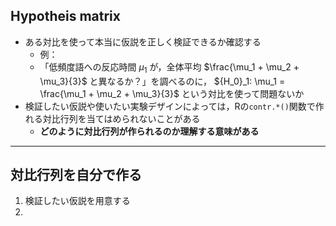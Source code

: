 ## Hypotheis matrix

- ある対比を使って本当に仮説を正しく検証できるか確認する
  - 例：
  - 「低頻度語への反応時間 $\mu_1$ が，全体平均 $\frac{\mu_1 + \mu_2 + \mu_3}{3}$ と異なるか？」を調べるのに， ${H_0}_1: \mu_1 = \frac{\mu_1 + \mu_2 + \mu_3}{3}$ という対比を使って問題ないか
- 検証したい仮説や使いたい実験デザインによっては，Rの`contr.*()`関数で作れる対比行列を当てはめられないことがある
  - **どのように対比行列が作られるのか理解する意味がある**


---

## 対比行列を自分で作る

1. 検証したい仮説を用意する
1. 
